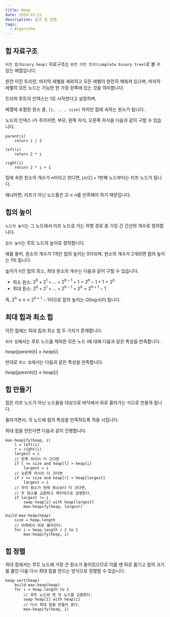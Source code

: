 ```yaml
---
title: Heap
date: 2024-02-21
description: 힙과 힙 정렬
tags:
  - Algorithm
---
```


## 힙 자료구조

`이진 힙(binary heap)` 자료구조는 `완전 이진 트리(complete binary tree)`로 볼 수 있는 배열입니다.

완전 이진 트리란, 마지막 레벨을 제외하고 모든 레벨이 완전히 채워져 있으며, 마지막 레벨의 모든 노드는 가능한 한 가장 왼쪽에 있는 것을 의미합니다.

트리의 루트의 인덱스는 1로 시작한다고 설정하며,

배열에 포함된 원소 중, `[1, .. , size]` 까지만 힙에 속하는 원소가 됩니다.

노드의 인덱스 i가 주어지면, 부모, 왼쪽 자식, 오른쪽 자식을 다음과 같이 구할 수 있습니다.

```
parent(i)
	return i / 2

left(i)
	return 2 * i

right(i)
	return 2 * i + 1
```

힙에 속한 원소의 개수가 $n$이라고 한다면, $\lfloor{n / 2} \rfloor + 1$번째 노드부터는 리프 노드가 됩니다.

왜냐하면, 리프가 아닌 노드들은 $2i \leq n$를 만족해야 하기 때문입니다.

## 힙의 높이

`노드의 높이`는 그 노드에서 리프 노드로 가는 하향 경로 중 가장 긴 간선의 개수로 정의합니다.

`힙의 높이`는 루트 노드의 높이로 정의합니다.

예를 들어, 원소의 개수가 1개인 힙의 높이는 0이되며, 원소의 개수가 2개라면 힙의 높이는 1이 됩니다.

높이가 h인 힙의 최소, 최대 원소의 개수는 다음과 같이 구할 수 있습니다.

- 최소 원소: $2^0 + 2^1 + ... + 2^{h-1} + 1 = 2^{h} - 1 + 1 = 2^{h}$
- 최대 원소: $2^0 + 2^1 + ... + 2^{h-1} + 2^{h} = 2^{h+1} - 1$

즉, $2^h \leq n \leq 2^{h+1} - 1$이므로 힙의 높이는 $O(\log n)$이 됩니다.

## 최대 힙과 최소 힙

이진 힙에는 최대 힙과 최소 힙 두 가지가 존재합니다.

`최대 힙`에서는 루트 노드를 제외한 모든 노드 i에 대해 다음과 같은 특성을 만족합니다.

$heap[parent(i)] \geq heap[i]$

반대로 `최소 힙`에서는 다음과 같은 특성을 만족합니다.

$heap[parent(i)] \leq heap[i]$

## 힙 만들기

힙은 리프 노드가 아닌 노드들을 대상으로 바닥에서 위로 올라가는 식으로 만들게 됩니다.

올라가면서, 각 노드에 힙의 특성을 만족하도록 적용 시킵니다.

최대 힙을 만든다면 다음과 같이 진행합니다.

```
max-heapify(heap, i)
	l = left(i)
	r = right(i)
	largest = i
	// 왼쪽 자식이 더 크다면
	if l <= size and heap[l] > heap[i]
		largest = i
	// 오른쪽 자식이 더 크다면
	if r <= size and heap[r] > heap[largest]
		largest = i
	// 자식 원소가 현재 원소보다 더 크다면,
	// 두 원소를 교환하고 재귀적으로 실행한다.
	if largest != i
		swap heap[i] with heap[largest]
		max-heapify(heap, largest)
```

```
build-max-heap(heap)
	size = heap.length
	// 아래에서 위로 올라간다.
	for i = heap.length / 2 to 1
		max-heapify(heap, i)
```

## 힙 정렬

최대 힙에서는 루트 노드에 가장 큰 원소가 들어있으므로 이를 맨 뒤로 옮기고 힙의 크기를 줄인 다음 다시 최대 힙을 만드는 방식으로 정렬할 수 있습니다.

```
heap-sort(heap)
	build-max-heap(heap)
	for i = heap.length to 2
		// 루트 노드와 맨 뒤 노드를 교환한다.
		swap heap[1] with heap[i]
		// 다시 최대 힙을 만들어 준다.
		max-heapify(heap, 1)
```
